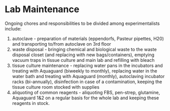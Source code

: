 # Lab Maintenance {#labMaintenance}

Ongoing chores and responsibilities to be divided among experimentalists include:

1. autoclave - preparation of materials (eppendorfs, Pasteur pipettes, H20) and transporting to/from autoclave on 3rd floor
2. waste disposal - bringing chemical and biological waste to the waste disposal closet (and replacing with new bags/containers), emptying vacuum traps in tissue culture and main lab and refilling with bleach
3. tissue culture maintenance - replacing water pans in the incubators  and treating with Aquaguard (biweekly to monthly), replacing water in the water bath and treating with Aquaguard (monthly), autoclaving incubator racks (bi-annually), disinfection in case of a contamination, keeping the tissue culture room stocked with supplies
4. aliquoting of common reagents - aliquoting FBS, pen-strep, glutamine, Aquaguard 1&2 on a regular basis for the whole lab and keeping these reagents in stock.

